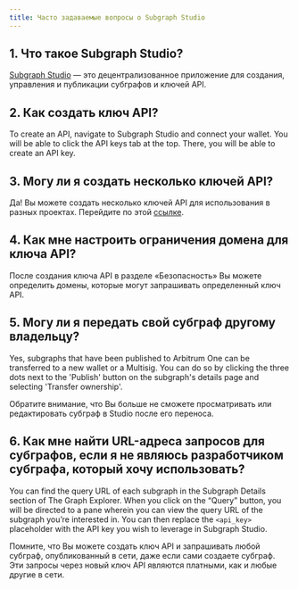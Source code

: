 ```yaml
---
title: Часто задаваемые вопросы о Subgraph Studio
---
```


## 1. Что такое Subgraph Studio?

[Subgraph Studio](https://thegraph.com/studio/) — это децентрализованное приложение для создания, управления и публикации субграфов и ключей API.

## 2. Как создать ключ API?

To create an API, navigate to Subgraph Studio and connect your wallet. You will be able to click the API keys tab at the top. There, you will be able to create an API key.

## 3. Могу ли я создать несколько ключей API?

Да! Вы можете создать несколько ключей API для использования в разных проектах. Перейдите по этой [ссылке](https://thegraph.com/studio/apikeys/).

## 4. Как мне настроить ограничения домена для ключа API?

После создания ключа API в разделе «Безопасность» Вы можете определить домены, которые могут запрашивать определенный ключ API.

## 5. Могу ли я передать свой субграф другому владельцу?

Yes, subgraphs that have been published to Arbitrum One can be transferred to a new wallet or a Multisig. You can do so by clicking the three dots next to the 'Publish' button on the subgraph's details page and selecting 'Transfer ownership'.

Обратите внимание, что Вы больше не сможете просматривать или редактировать субграф в Studio после его переноса.

## 6. Как мне найти URL-адреса запросов для субграфов, если я не являюсь разработчиком субграфа, который хочу использовать?

You can find the query URL of each subgraph in the Subgraph Details section of The Graph Explorer. When you click on the “Query” button, you will be directed to a pane wherein you can view the query URL of the subgraph you’re interested in. You can then replace the `<api_key>` placeholder with the API key you wish to leverage in Subgraph Studio.

Помните, что Вы можете создать ключ API и запрашивать любой субграф, опубликованный в сети, даже если сами создаете субграф. Эти запросы через новый ключ API являются платными, как и любые другие в сети.
